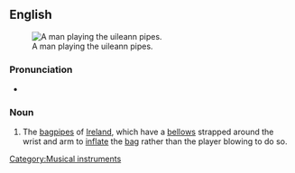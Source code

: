 ==English==
{{wikipedia}}
[[File:Cillian Vallely on Uilleann Pipes.jpg|thumb|A man playing the uileann pipes.]]

===Pronunciation===
* {{a|UK}} {{IPA|/ˈɪl.ən ˌpaɪps/}}
{{rfap}}

===Noun===
{{infl|en|noun|plural only}}

# The [[bagpipes]] of [[Ireland]], which have a [[bellows]] strapped around the wrist and arm to [[inflate]] the [[bag]] rather than the player blowing to do so.

[[Category:Musical instruments]]